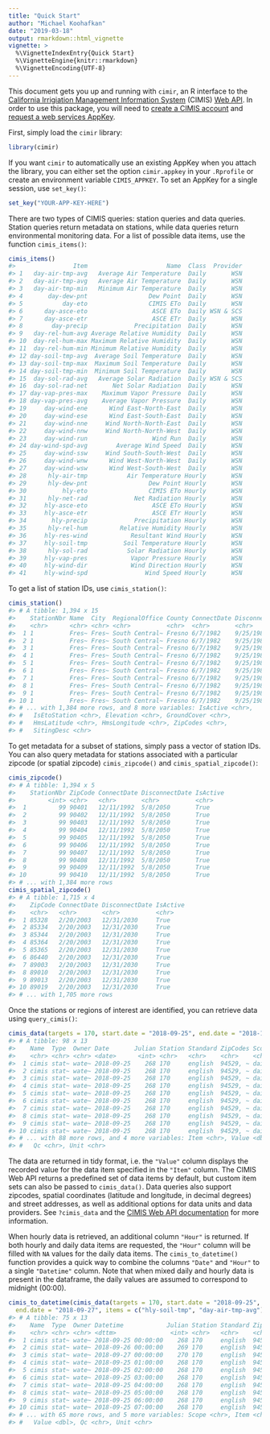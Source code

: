 ```yaml
---
title: "Quick Start"
author: "Michael Koohafkan"
date: "2019-03-18"
output: rmarkdown::html_vignette
vignette: >
  %\VignetteIndexEntry{Quick Start}
  %\VignetteEngine{knitr::rmarkdown}
  %\VignetteEncoding{UTF-8}
---
```


This document gets you up and running with `cimir `, an R interface to
the 
[California Irrigiation Management Information System](https://cimis.water.ca.gov/)
(CIMIS) [Web API](http://et.water.ca.gov/Home/Index). In order to use 
this package, you will need to 
[create a CIMIS account](https://cimis.water.ca.gov/Auth/Register.aspx) 
and [request a web services AppKey](http://et.water.ca.gov/Home/Register/).



First, simply load the `cimir` library:


```r
library(cimir)
```

If you want `cimir` to automatically use an existing AppKey when you attach
the library, you can either set the option `cimir.appkey` in your 
`.Rprofile` or create an environment variable `CIMIS_APPKEY`. 
To set an AppKey for a single session, use `set_key()`:


```r
set_key("YOUR-APP-KEY-HERE")
```

There are two types of CIMIS queries: station queries and data queries.
Station queries return metadata on stations, while data queries return
environmental monitoring data. For a list of possible data items, use 
the function  `cimis_items()`:


```r
cimis_items()
#>                Item                      Name  Class  Provider
#> 1   day-air-tmp-avg   Average Air Temperature  Daily       WSN
#> 2   day-air-tmp-avg   Average Air Temperature  Daily       WSN
#> 3   day-air-tmp-min   Minimum Air Temperature  Daily       WSN
#> 4       day-dew-pnt                 Dew Point  Daily       WSN
#> 5           day-eto                 CIMIS ETo  Daily       WSN
#> 6      day-asce-eto                  ASCE ETo  Daily WSN & SCS
#> 7      day-asce-etr                  ASCE ETr  Daily       WSN
#> 8        day-precip             Precipitation  Daily       WSN
#> 9   day-rel-hum-avg Average Relative Humidity  Daily       WSN
#> 10  day-rel-hum-max Maximum Relative Humidity  Daily       WSN
#> 11  day-rel-hum-min Minimum Relative Humidity  Daily       WSN
#> 12 day-soil-tmp-avg  Average Soil Temperature  Daily       WSN
#> 13 day-soil-tmp-max  Maximum Soil Temperature  Daily       WSN
#> 14 day-soil-tmp-min  Minimum Soil Temperature  Daily       WSN
#> 15  day-sol-rad-avg   Average Solar Radiation  Daily WSN & SCS
#> 16  day-sol-rad-net       Net Solar Radiation  Daily       WSN
#> 17 day-vap-pres-max    Maximum Vapor Pressure  Daily       WSN
#> 18 day-vap-pres-avg    Average Vapor Pressure  Daily       WSN
#> 19     day-wind-ene      Wind East-North-East  Daily       WSN
#> 20     day-wind-ese      Wind East-South-East  Daily       WSN
#> 21     day-wind-nne     Wind North-North-East  Daily       WSN
#> 22     day-wind-nnw     Wind North-North-West  Daily       WSN
#> 23     day-wind-run                  Wind Run  Daily       WSN
#> 24 day-wind-spd-avg        Average Wind Speed  Daily       WSN
#> 25     day-wind-ssw     Wind South-South-West  Daily       WSN
#> 26     day-wind-wnw      Wind West-North-West  Daily       WSN
#> 27     day-wind-wsw      Wind West-South-West  Daily       WSN
#> 28      hly-air-tmp           Air Temperature Hourly       WSN
#> 29      hly-dew-pnt                 Dew Point Hourly       WSN
#> 30          hly-eto                 CIMIS ETo Hourly       WSN
#> 31      hly-net-rad             Net Radiation Hourly       WSN
#> 32     hly-asce-eto                  ASCE ETo Hourly       WSN
#> 33     hly-asce-etr                  ASCE ETr Hourly       WSN
#> 34       hly-precip             Precipitation Hourly       WSN
#> 35      hly-rel-hum         Relative Humidity Hourly       WSN
#> 36     hly-res-wind            Resultant Wind Hourly       WSN
#> 37     hly-soil-tmp          Soil Temperature Hourly       WSN
#> 38      hly-sol-rad           Solar Radiation Hourly       WSN
#> 39     hly-vap-pres            Vapor Pressure Hourly       WSN
#> 40     hly-wind-dir            Wind Direction Hourly       WSN
#> 41     hly-wind-spd                Wind Speed Hourly       WSN
```

To get a list of station IDs, use  `cimis_station()`:


```r
cimis_station()
#> # A tibble: 1,394 x 15
#>    StationNbr Name  City  RegionalOffice County ConnectDate DisconnectDate
#>    <chr>      <chr> <chr> <chr>          <chr>  <chr>       <chr>         
#>  1 1          Fres~ Fres~ South Central~ Fresno 6/7/1982    9/25/1988     
#>  2 1          Fres~ Fres~ South Central~ Fresno 6/7/1982    9/25/1988     
#>  3 1          Fres~ Fres~ South Central~ Fresno 6/7/1982    9/25/1988     
#>  4 1          Fres~ Fres~ South Central~ Fresno 6/7/1982    9/25/1988     
#>  5 1          Fres~ Fres~ South Central~ Fresno 6/7/1982    9/25/1988     
#>  6 1          Fres~ Fres~ South Central~ Fresno 6/7/1982    9/25/1988     
#>  7 1          Fres~ Fres~ South Central~ Fresno 6/7/1982    9/25/1988     
#>  8 1          Fres~ Fres~ South Central~ Fresno 6/7/1982    9/25/1988     
#>  9 1          Fres~ Fres~ South Central~ Fresno 6/7/1982    9/25/1988     
#> 10 1          Fres~ Fres~ South Central~ Fresno 6/7/1982    9/25/1988     
#> # ... with 1,384 more rows, and 8 more variables: IsActive <chr>,
#> #   IsEtoStation <chr>, Elevation <chr>, GroundCover <chr>,
#> #   HmsLatitude <chr>, HmsLongitude <chr>, ZipCodes <chr>,
#> #   SitingDesc <chr>
```

To get metadata for a subset of stations, simply pass a vector of 
station IDs. You can also query metadata for stations associated 
with a particular zipcode (or spatial zipcode) 
`cimis_zipcode()` and `cimis_spatial_zipcode()`:


```r
cimis_zipcode()
#> # A tibble: 1,394 x 5
#>    StationNbr ZipCode ConnectDate DisconnectDate IsActive
#>         <int> <chr>   <chr>       <chr>          <chr>   
#>  1         99 90401   12/11/1992  5/8/2050       True    
#>  2         99 90402   12/11/1992  5/8/2050       True    
#>  3         99 90403   12/11/1992  5/8/2050       True    
#>  4         99 90404   12/11/1992  5/8/2050       True    
#>  5         99 90405   12/11/1992  5/8/2050       True    
#>  6         99 90406   12/11/1992  5/8/2050       True    
#>  7         99 90407   12/11/1992  5/8/2050       True    
#>  8         99 90408   12/11/1992  5/8/2050       True    
#>  9         99 90409   12/11/1992  5/8/2050       True    
#> 10         99 90410   12/11/1992  5/8/2050       True    
#> # ... with 1,384 more rows
cimis_spatial_zipcode()
#> # A tibble: 1,715 x 4
#>    ZipCode ConnectDate DisconnectDate IsActive
#>    <chr>   <chr>       <chr>          <chr>   
#>  1 85328   2/20/2003   12/31/2030     True    
#>  2 85334   2/20/2003   12/31/2030     True    
#>  3 85344   2/20/2003   12/31/2030     True    
#>  4 85364   2/20/2003   12/31/2030     True    
#>  5 85365   2/20/2003   12/31/2030     True    
#>  6 86440   2/20/2003   12/31/2030     True    
#>  7 89003   2/20/2003   12/31/2030     True    
#>  8 89010   2/20/2003   12/31/2030     True    
#>  9 89013   2/20/2003   12/31/2030     True    
#> 10 89019   2/20/2003   12/31/2030     True    
#> # ... with 1,705 more rows
```

Once the stations or regions of interest are identified, 
you can retrieve data using `query_cimis()`:


```r
cimis_data(targets = 170, start.date = "2018-09-25", end.date = "2018-10-01")
#> # A tibble: 98 x 13
#>    Name  Type  Owner Date       Julian Station Standard ZipCodes Scope
#>    <chr> <chr> <chr> <date>      <int> <chr>   <chr>    <chr>    <chr>
#>  1 cimis stat~ wate~ 2018-09-25    268 170     english  94529, ~ daily
#>  2 cimis stat~ wate~ 2018-09-25    268 170     english  94529, ~ daily
#>  3 cimis stat~ wate~ 2018-09-25    268 170     english  94529, ~ daily
#>  4 cimis stat~ wate~ 2018-09-25    268 170     english  94529, ~ daily
#>  5 cimis stat~ wate~ 2018-09-25    268 170     english  94529, ~ daily
#>  6 cimis stat~ wate~ 2018-09-25    268 170     english  94529, ~ daily
#>  7 cimis stat~ wate~ 2018-09-25    268 170     english  94529, ~ daily
#>  8 cimis stat~ wate~ 2018-09-25    268 170     english  94529, ~ daily
#>  9 cimis stat~ wate~ 2018-09-25    268 170     english  94529, ~ daily
#> 10 cimis stat~ wate~ 2018-09-25    268 170     english  94529, ~ daily
#> # ... with 88 more rows, and 4 more variables: Item <chr>, Value <dbl>,
#> #   Qc <chr>, Unit <chr>
```

The data are returned in tidy format, i.e. the `"Value"` column 
displays the recorded value for the data item specified in the 
`"Item"` column. The CIMIS Web API returns a predefined set of data 
items by default, but custom item sets can also be passed to 
`cimis_data()`. Data queries also support zipcodes, spatial coordinates 
(latitude and longitude, in decimal degrees) and street addresses, 
as well as additional options for data units and data providers. See 
`?cimis_data` and the 
[CIMIS Web API documentation](http://et.water.ca.gov/Rest/Index) for
more information. 

When hourly data is retrieved, an additional column `"Hour"` is 
returned. If both hourly and daily data items are requested,
the `"Hour"` column will be filled with `NA` values for the daily 
data items. The `cimis_to_datetime()` function provides a quick way to 
combine the columns `"Date"` and `"Hour"` to a single `"Datetime"` column. 
Note that when mixed daily and hourly data is present in the dataframe, 
the daily values are assumed to correspond to midnight (00:00).


```r
cimis_to_datetime(cimis_data(targets = 170, start.date = "2018-09-25",
  end.date = "2018-09-27", items = c("hly-soil-tmp", "day-air-tmp-avg")))
#> # A tibble: 75 x 13
#>    Name  Type  Owner Datetime            Julian Station Standard ZipCodes
#>    <chr> <chr> <chr> <dttm>               <int> <chr>   <chr>    <chr>   
#>  1 cimis stat~ wate~ 2018-09-25 00:00:00    268 170     english  94529, ~
#>  2 cimis stat~ wate~ 2018-09-26 00:00:00    269 170     english  94529, ~
#>  3 cimis stat~ wate~ 2018-09-27 00:00:00    270 170     english  94529, ~
#>  4 cimis stat~ wate~ 2018-09-25 01:00:00    268 170     english  94529, ~
#>  5 cimis stat~ wate~ 2018-09-25 02:00:00    268 170     english  94529, ~
#>  6 cimis stat~ wate~ 2018-09-25 03:00:00    268 170     english  94529, ~
#>  7 cimis stat~ wate~ 2018-09-25 04:00:00    268 170     english  94529, ~
#>  8 cimis stat~ wate~ 2018-09-25 05:00:00    268 170     english  94529, ~
#>  9 cimis stat~ wate~ 2018-09-25 06:00:00    268 170     english  94529, ~
#> 10 cimis stat~ wate~ 2018-09-25 07:00:00    268 170     english  94529, ~
#> # ... with 65 more rows, and 5 more variables: Scope <chr>, Item <chr>,
#> #   Value <dbl>, Qc <chr>, Unit <chr>
```
